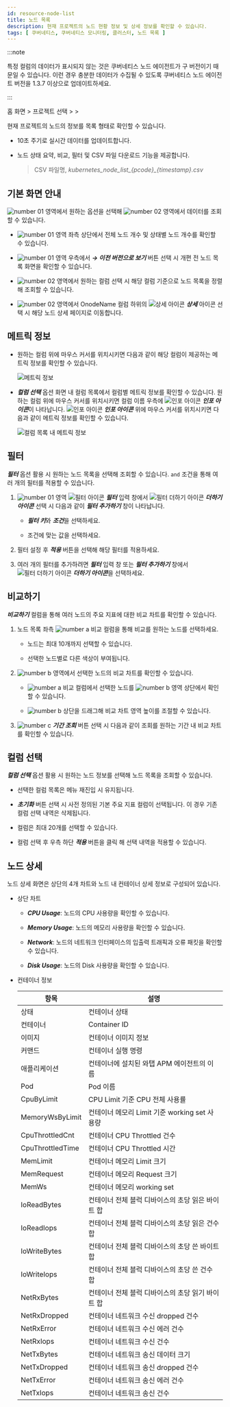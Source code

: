 ```yaml
---
id: resource-node-list
title: 노드 목록
description: 현재 프로젝트의 노드 현황 정보 및 상세 정보를 확인할 수 있습니다.
tags: [ 쿠버네티스, 쿠버네티스 모니터링, 클러스터, 노드 목록 ]
---
```


:::note

특정 컬럼의 데이터가 표시되지 않는 것은 쿠버네티스 노드 에이전트가 구 버전이기 때문일 수 있습니다. 이런 경우 충분한 데이터가 수집될 수 있도록 쿠버네티스 노드 에이전트 버전을 1.3.7 이상으로 업데이트하세요. 

:::

홈 화면 > 프로젝트 선택 > <Cmdname sid="cluster" className="uitext" /> > <Cmdname sid="node_list" className="uitext" />
 
현재 프로젝트의 노드의 정보를 목록 형태로 확인할 수 있습니다.

- 10초 주기로 실시간 데이터를 업데이트합니다.

- 노드 상태 요약, 비교, 필터 및 CSV 파일 다운로드 기능을 제공합니다.
    
    > CSV 파일명, *kubernetes\_node\_list\_{pcode}_{timestamp}.csv*

## 기본 화면 안내

<ImgLang img='k8s-resource-node-list-m.png' desc='노드 목록 기본 화면' />

![number 01](/img/number-01.png) 영역에서 원하는 옵션을 선택해 ![number 02](/img/number-02.png) 영역에서 데이터를 조회할 수 있습니다. 

* ![number 01](/img/number-01.png) 영역 좌측 상단에서 전체 노드 개수 및 상태별 노드 개수를 확인할 수 있습니다.

* ![number 01](/img/number-01.png) 영역 우측에서 ***→ 이전 버전으로 보기*** 버튼 선택 시 개편 전 노드 목록 화면을 확인할 수 있습니다.

* ![number 02](/img/number-02.png) 영역에서 원하는 컬럼 선택 시 해당 컬럼 기준으로 노드 목록을 정렬해 조회할 수 있습니다. 

* ![number 02](/img/number-02.png) 영역에서 OnodeName 컬럼 하위의 ![상세 아이콘](/img/ic-pageview.svg) ***상세*** 아이콘 선택 시 해당 노드 상세 페이지로 이동합니다.


## 메트릭 정보

* 원하는 컬럼 위에 마우스 커서를 위치시키면 다음과 같이 해당 컬럼이 제공하는 메트릭 정보를 확인할 수 있습니다. 

  ![메트릭 정보](/img/k8s-resource-node-list-metric-info.png)

* ***컬럼 선택*** 옵션 화면 내 컬럼 목록에서 컬럼별 메트릭 정보를 확인할 수 있습니다. 원하는 컬럼 위에 마우스 커서를 위치시키면 컬럼 이름 우측에 ![인포 아이콘](/img/ico-info.svg) ***인포 아이콘***이 나타납니다. ![인포 아이콘](/img/ico-info.svg) ***인포 아이콘*** 위에 마우스 커서를 위치시키면 다음과 같이 메트릭 정보를 확인할 수 있습니다. 

  ![컬럼 목록 내 메트릭 정보](/img/k8s-resource-node-list-metric-info-cl.png)

## 필터

***필터*** 옵션 활용 시 원하는 노드 목록을 선택해 조회할 수 있습니다. `and` 조건을 통해 여러 개의 필터를 적용할 수 있습니다.

1. ![number 01](/img/number-01.png) 영역 ![필터 아이콘](/img/ico-filter.svg) ***필터*** 입력 창에서 ![필터 더하기 아이콘](/img/ico-add.svg) ***더하기 아이콘*** 선택 시 다음과 같이 ***필터 추가하기*** 창이 나타납니다.

    <ImgLang img='k8s-resource-container-list-add-filter.png' desc='필터 추가' />

    * ***필터 키***와 ***조건***을 선택하세요.

    * 조건에 맞는 값을 선택하세요.

1. 필터 설정 후 ***적용*** 버튼을 선택해 해당 필터를 적용하세요.

1. 여러 개의 필터를 추가하려면 ***필터*** 입력 창 또는 ***필터 추가하기*** 창에서 ![필터 더하기 아이콘](/img/ico-add.svg) ***더하기 아이콘***을 선택하세요.

## 비교하기 

***비교하기*** 컬럼을 통해 여러 노드의 주요 지표에 대한 비교 차트를 확인할 수 있습니다. 

<ImgLang img='k8s-resource-node-list-compare.png' desc='비교하기 sc' />

1. 노드 목록 좌측 ![number a](/img/char-a.svg) 비교 컬럼을 통해 비교를 원하는 노드를 선택하세요. 

    * 노드는 최대 10개까지 선택할 수 있습니다. 

    * 선택한 노드별로 다른 색상이 부여됩니다.

1. ![number b](/img/char-b.svg) 영역에서 선택한 노드의 비교 차트를 확인할 수 있습니다. 

    * ![number a](/img/char-a.svg) 비교 컬럼에서 선택한 노드를 ![number b](/img/char-b.svg) 영역 상단에서 확인할 수 있습니다.

    * ![number b](/img/char-b.svg) 상단을 드래그해 비교 차트 영역 높이를 조절할 수 있습니다.

1. ![number c](/img/char-c.svg) ***기간 조회*** 버튼 선택 시 다음과 같이 조회를 원하는 기간 내 비교 차트를 확인할 수 있습니다.

    <ImgLang img='k8s-resource-node-list-compare-time.png' desc='기간 조회' />

## 컬럼 선택 

***컬럼 선택*** 옵션 활용 시 원하는 노드 정보를 선택해 노드 목록을 조회할 수 있습니다. 

<ImgLang img='k8s-resource-node-list-cl.png' desc='필터 추가' />

* 선택한 컬럼 목록은 메뉴 재진입 시 유지됩니다.

* ***초기화*** 버튼 선택 시 사전 정의된 기본 주요 지표 컬럼이 선택됩니다. 이 경우 기존 컬럼 선택 내역은 삭제됩니다.

* 컬럼은 최대 20개를 선택할 수 있습니다.

* 컬럼 선택 후 우측 하단 ***적용*** 버튼을 클릭 해 선택 내역을 적용할 수 있습니다.

## 노드 상세

노드 상세 화면은 상단의 4개 차트와 노드 내 컨테이너 상세 정보로 구성되어 있습니다.

<ImgLang img='k8s-resource-node-detail.png' desc='노드 상세 화면' />

* 상단 차트

  * ***CPU Usage***: 노드의 CPU 사용량을 확인할 수 있습니다.

  * ***Memory Usage***: 노드의 메모리 사용량을 확인할 수 있습니다.

  * ***Network***: 노드의 네트워크 인터페이스의 입출력 트래픽과 오류 패킷을 확인할 수 있습니다.
  
  * ***Disk Usage***: 노드의 Disk 사용량을 확인할 수 있습니다. 

* 컨테이너 정보

  | 항목             | 설명                                              |
  | ---------------- | ------------------------------------------------- |
  | 상태             | 컨테이너 상태                                     |
  | 컨테이너         | Container ID                                      |
  | 이미지           | 컨테이너 이미지 정보                              |
  | 커맨드           | 컨테이너 실행 명령                                |
  | 애플리케이션     | 컨테이너에 설치된 와탭 APM 에이전트의 이름        |
  | Pod              | Pod 이름                                          |
  | CpuByLimit       | CPU Limit 기준 CPU 전체 사용률                    |
  | MemoryWsByLimit  | 컨테이너 메모리 Limit 기준 working set 사용량     |
  | CpuThrottledCnt  | 컨테이너 CPU Throttled 건수                       |
  | CpuThrottledTime | 컨테이너 CPU Throttled 시간                       |
  | MemLimit         | 컨테이너 메모리 Limit 크기                        |
  | MemRequest       | 컨테이너 메모리 Request 크기                      |
  | MemWs            | 컨테이너 메모리 working set                       |
  | IoReadBytes      | 컨테이너 전체 블럭 디바이스의 초당 읽은 바이트 합 |
  | IoReadIops       | 컨테이너 전체 블럭 디바이스의 초당 읽은 건수 합   |
  | IoWriteBytes     | 컨테이너 전체 블럭 디바이스의 초당 쓴 바이트 합   |
  | IoWriteIops      | 컨테이너 전체 블럭 디바이스의 초당 쓴 건수 합     |
  | NetRxBytes       | 컨테이너 전체 블럭 디바이스의 초당 읽기 바이트 합 |
  | NetRxDropped     | 컨테이너 네트워크 수신 dropped 건수               |
  | NetRxError       | 컨테이너 네트워크 수신 에러 건수                  |
  | NetRxIops        | 컨테이너 네트워크 수신 건수                       |
  | NetTxBytes        | 컨테이너 네트워크 송신 데이터 크기                |
  | NetTxDropped     | 컨테이너 네트워크 송신 dropped 건수               |
  | NetTxError       | 컨테이너 네트워크 송신 에러 건수                  |
  | NetTxIops        | 컨테이너 네트워크 송신 건수                       |


<!-- 

ImgLang img='whatap_kubernetes_resource_node_list.png' desc='노드 목록' />

다음 기능을 추가로 제공합니다.

* ![비교하기 아이콘](/img/ico-compare.svg) ***비교하기***: 복수의 노드를 선택해 차트 기반으로 사용량을 비교할 수 있습니다.

* ![CSV 다운로드 아이콘](/img/ico-csv.svg) ***CSV 다운로드***: 화면에 표시된 목록 데이터를 CSV 파일로 다운로드할 수 있습니다.

서버 목록 페이지의 데이터는 60초 마다 자동 갱신됩니다. 사용자는 ![일시정지 아이콘](/img/ico-pause.svg) 버튼을 클릭해 데이터의 자동 갱신을 중지하거나 ![재생 아이콘](/img/ico-play-time.svg) 버튼을 클릭해 자동 갱신을 재시작할 수 있습니다.

-->